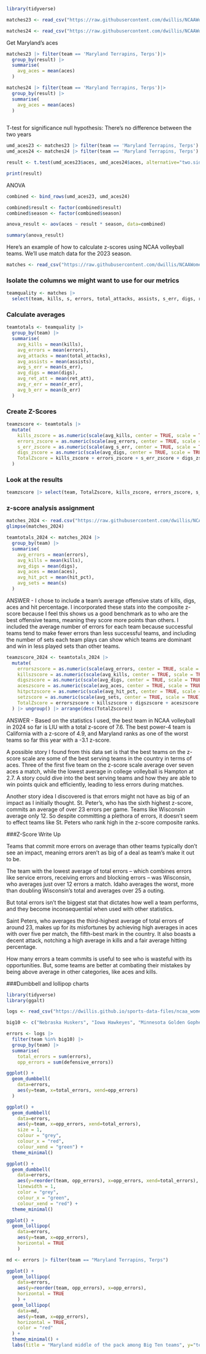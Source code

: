 ```r
library(tidyverse)
```

```r
matches23 <- read_csv("https://raw.githubusercontent.com/dwillis/NCAAWomensVolleyballData/main/data/ncaa_womens_volleyball_matchstats_2023.csv")

matches24 <- read_csv("https://raw.githubusercontent.com/dwillis/NCAAWomensVolleyballData/main/data/ncaa_womens_volleyball_matchstats_2024.csv")


```
Get Maryland's aces

```r
matches23 |> filter(team == 'Maryland Terrapins, Terps')|>
  group_by(result) |>
  summarise(
    avg_aces = mean(aces)
  )

matches24 |> filter(team == 'Maryland Terrapins, Terps')|>
  group_by(result) |>
  summarise(
    avg_aces = mean(aces)
  )
  
```

T-test for significance
null hypothesis: There's no difference between the two years
```r
umd_aces23 <- matches23 |> filter(team == 'Maryland Terrapins, Terps')|> mutate(season=2023) |> filter(date < '2023-09-12')
umd_aces24 <- matches24 |> filter(team == 'Maryland Terrapins, Terps')|> mutate(season=2024)

result <- t.test(umd_aces23$aces, umd_aces24$aces, alternative="two.sided", var.equal = TRUE)

print(result)
```


ANOVA
```r
combined <- bind_rows(umd_aces23, umd_aces24)

combined$result <- factor(combined$result)
combined$season <- factor(combined$season)

anova_result <- aov(aces ~ result * season, data=combined)

summary(anova_result)
```












Here's an example of how to calculate z-scores using NCAA volleyball teams. We'll use match data for the 2023 season.

```r
matches <- read_csv("https://raw.githubusercontent.com/dwillis/NCAAWomensVolleyballData/main/data/ncaa_womens_volleyball_matchstats_2023.csv")
```

### Isolate the columns we might want to use for our metrics

```r
teamquality <- matches |> 
  select(team, kills, s, errors, total_attacks, assists, s_err, digs, ret_att, r_err, b_err)
```


### Calculate averages

```r
teamtotals <- teamquality |> 
  group_by(team) |> 
  summarise(
    avg_kills = mean(kills),
    avg_errors = mean(errors),
    avg_attacks = mean(total_attacks),
    avg_assists = mean(assists),
    avg_s_err = mean(s_err),
    avg_digs = mean(digs),
    avg_ret_att = mean(ret_att),
    avg_r_err = mean(r_err),
    avg_b_err = mean(b_err)
  )
```

### Create Z-Scores

```r
teamzscore <- teamtotals |> 
  mutate(
    kills_zscore = as.numeric(scale(avg_kills, center = TRUE, scale = TRUE)),
    errors_zscore = as.numeric(scale(avg_errors, center = TRUE, scale = TRUE)) * -1,
    s_err_zscore = as.numeric(scale(avg_s_err, center = TRUE, scale = TRUE)) * -1,
    digs_zscore = as.numeric(scale(avg_digs, center = TRUE, scale = TRUE)),
    TotalZscore = kills_zscore + errors_zscore + s_err_zscore + digs_zscore
  )
```

### Look at the results

```r
teamzscore |> select(team, TotalZscore, kills_zscore, errors_zscore, s_err_zscore, digs_zscore) |>  arrange(desc(TotalZscore))
```



### z-score analysis assignment

```r
matches_2024 <- read.csv("https://raw.githubusercontent.com/dwillis/NCAAWomensVolleyballData/main/data/ncaa_womens_volleyball_matchstats_2023.csv")
glimpse(matches_2024)
```

```r
teamtotals_2024 <- matches_2024 |> 
  group_by(team) |> 
  summarise(
    avg_errors = mean(errors),
    avg_kills = mean(kills),
    avg_digs = mean(digs),
    avg_aces = mean(aces),
    avg_hit_pct = mean(hit_pct),
    avg_sets = mean(s)
  )
```
ANSWER - I chose to include a team's average offensive stats of kills, digs, aces and hit percentage. I incorporated these stats into the composite z-score because I feel this shows us a good benchmark as to who are the best offensive teams, meaning they score more points than others. I included the average number of errors for each team because successful teams tend to make fewer errors than less successful teams, and including the number of sets each team plays can show which teams are dominant and win in less played sets than other teams.



```r
teamzscore_2024 <- teamtotals_2024 |>
  mutate(
    errorszscore = as.numeric(scale(avg_errors, center = TRUE, scale = TRUE)),
    killszscore = as.numeric(scale(avg_kills, center = TRUE, scale = TRUE)),
    digszscore = as.numeric(scale(avg_digs, center = TRUE, scale = TRUE)),
    aceszscore = as.numeric(scale(avg_aces, center = TRUE, scale = TRUE)),
    hitpctzscore = as.numeric(scale(avg_hit_pct, center = TRUE, scale = TRUE)),
    setzscore = as.numeric(scale(avg_sets, center = TRUE, scale = TRUE)),
    TotalZscore = errorszscore + killszscore + digszscore + aceszscore + hitpctzscore + setzscore
  ) |> ungroup() |> arrange(desc(TotalZscore))
```

ANSWER - Based on the statistics I used, the best team in NCAA volleyball in 2024 so far is LIU with a total z-score of 7.6. The best power-4 team is California with a z-score of 4.9, and Maryland ranks as one of the worst teams so far this year with a -3.1 z-score.

A possible story I found from this data set is that the best teams on the z-score scale are some of the best serving teams in the country in terms of aces. Three of the first five team on the z-score scale average over seven aces a match, while the lowest average in college volleyball is Hampton at 2.7. A story could dive into the best serving teams and how they are able to win points quick and efficiently, leading to less errors during matches.

Another story idea I discovered is that errors might not have as big of an impact as I initially thought. St. Peter's, who has the sixth highest z-score, commits an average of over 23 errors per game. Teams like Wisconsin average only 12. So despite committing a plethora of errors, it doesn't seem to effect teams like St. Peters who rank high in the z-score composite ranks.


###Z-Score Write Up

Teams that commit more errors on average than other teams typically don't see an impact, meaning errors aren't as big of a deal as team's make it out to be.

The team with the lowest average of total errors -- which combines errors like service errors, receiving errors and blocking errors -- was Wisconsin, who averages just over 12 errors a match. Idaho averages the worst, more than doubling Wisconsin's total and averages over 25 a outing.

But total errors isn't the biggest stat that dictates how well a team performs, and they become inconsequential when used with other statistics.

Saint Peters, who averages the third-highest average of total errors of around 23, makes up for its misfortunes by achieving high averages in aces with over five per match, the fifth-best mark in the country. It also boasts a decent attack, notching a high average in kills and a fair average hitting percentage.

How many errors a team commits is useful to see who is wasteful with its opportunities. But, some teams are better at combating their mistakes by being above average in other categories, like aces and kills.


###Dumbbell and lollipop charts

```r
library(tidyverse)
library(ggalt)
```

```r
logs <- read_csv("https://dwillis.github.io/sports-data-files/ncaa_womens_volleyball_matchstats_2023.csv")
```

```r
big10 <- c("Nebraska Huskers", "Iowa Hawkeyes", "Minnesota Golden Gophers", "Illinois Fighting Illini", "Northwestern Wildcats", "Wisconsin Badgers", "Indiana Hoosiers", "Purdue Boilermakers", "Ohio St. Buckeyes", "Michigan Wolverines", "Michigan St. Spartans", "Penn St. Nittany Lions", "Rutgers Scarlet Knights", "Maryland Terrapins, Terps")

errors <- logs |>
  filter(team %in% big10) |> 
  group_by(team) |> 
  summarise(
    total_errors = sum(errors), 
    opp_errors = sum(defensive_errors))
```

```r
ggplot() + 
  geom_dumbbell(
    data=errors, 
    aes(y=team, x=total_errors, xend=opp_errors)
  )
```

```r
ggplot() + 
  geom_dumbbell(
    data=errors, 
    aes(y=team, x=opp_errors, xend=total_errors),
    size = 1,
    colour = "grey",
    colour_x = "red",
    colour_xend = "green") +
  theme_minimal()
```

```r
ggplot() + 
  geom_dumbbell(
    data=errors, 
    aes(y=reorder(team, opp_errors), x=opp_errors, xend=total_errors),
    linewidth = 1,
    color = "grey",
    colour_x = "green",
    colour_xend = "red") + 
  theme_minimal()
```

```r
ggplot() + 
  geom_lollipop(
    data=errors, 
    aes(y=team, x=opp_errors), 
    horizontal = TRUE
    )
```

```r
md <- errors |> filter(team == "Maryland Terrapins, Terps")

ggplot() + 
  geom_lollipop(
    data=errors, 
    aes(y=reorder(team, opp_errors), x=opp_errors), 
    horizontal = TRUE
    ) + 
  geom_lollipop(
    data=md,
    aes(y=team, x=opp_errors),
    horizontal = TRUE,
    color = "red"
  ) + 
  theme_minimal() + 
  labs(title = "Maryland middle of the pack among Big Ten teams", y="team")
```
